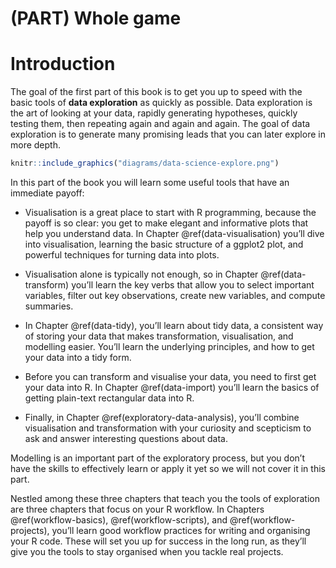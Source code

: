 # (PART) Whole game {.unnumbered}

# Introduction {#explore-intro}

The goal of the first part of this book is to get you up to speed with the basic tools of **data exploration** as quickly as possible.
Data exploration is the art of looking at your data, rapidly generating hypotheses, quickly testing them, then repeating again and again and again.
The goal of data exploration is to generate many promising leads that you can later explore in more depth.

```r
knitr::include_graphics("diagrams/data-science-explore.png")
```

In this part of the book you will learn some useful tools that have an immediate payoff:

-   Visualisation is a great place to start with R programming, because the payoff is so clear: you get to make elegant and informative plots that help you understand data.
    In Chapter \@ref(data-visualisation) you'll dive into visualisation, learning the basic structure of a ggplot2 plot, and powerful techniques for turning data into plots.

-   Visualisation alone is typically not enough, so in Chapter \@ref(data-transform) you'll learn the key verbs that allow you to select important variables, filter out key observations, create new variables, and compute summaries.

-   In Chapter \@ref(data-tidy), you'll learn about tidy data, a consistent way of storing your data that makes transformation, visualisation, and modelling easier.
    You'll learn the underlying principles, and how to get your data into a tidy form.

-   Before you can transform and visualise your data, you need to first get your data into R.
    In Chapter \@ref(data-import) you'll learn the basics of getting plain-text rectangular data into R.

-   Finally, in Chapter \@ref(exploratory-data-analysis), you'll combine visualisation and transformation with your curiosity and scepticism to ask and answer interesting questions about data.

Modelling is an important part of the exploratory process, but you don't have the skills to effectively learn or apply it yet so we will not cover it in this part.

Nestled among these three chapters that teach you the tools of exploration are three chapters that focus on your R workflow.
In Chapters \@ref(workflow-basics), \@ref(workflow-scripts), and \@ref(workflow-projects), you'll learn good workflow practices for writing and organising your R code.
These will set you up for success in the long run, as they'll give you the tools to stay organised when you tackle real projects.
